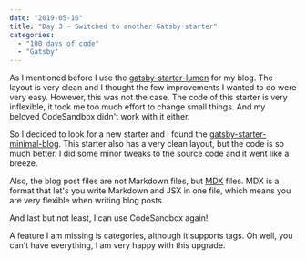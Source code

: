 ```yaml
---
date: "2019-05-16"
title: "Day 3 - Switched to another Gatsby starter"
categories:
  - "100 days of code"
  - "Gatsby"
---
```


As I mentioned before I use the [gatsby-starter-lumen] for my blog. The layout is very
clean and I thought the few improvements I wanted to do were very easy. However, this
was not the case. The code of this starter is very inflexible, it took me too much effort
to change small things. And my beloved CodeSandbox didn't work with it either.

So I decided to look for a new starter and I found the [gatsby-starter-minimal-blog].
This starter also has a very clean layout, but the code is so much better. I did some
minor tweaks to the source code and it went like a breeze.

Also, the blog post files are not Markdown files, but [MDX] files. MDX is a format that
let's you write Markdown and JSX in one file, which means you are very flexible when
writing blog posts.

And last but not least, I can use CodeSandbox again!

A feature I am missing is categories, although it supports tags. Oh well,
you can't have everything, I am very happy with this upgrade.

[gatsby-starter-lumen]: https://www.gatsbyjs.org/starters/alxshelepenok/gatsby-starter-lumen
[gatsby-starter-minimal-blog]: https://www.gatsbyjs.org/starters/LekoArts/gatsby-starter-minimal-blog/
[mdx]: https://mdxjs.com
